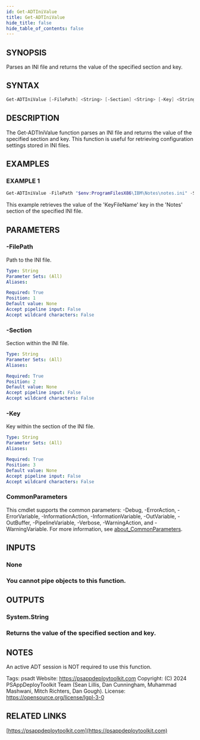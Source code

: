```yaml
---
id: Get-ADTIniValue
title: Get-ADTIniValue
hide_title: false
hide_table_of_contents: false
---
```


## SYNOPSIS

Parses an INI file and returns the value of the specified section and key.

## SYNTAX

```powershell
Get-ADTIniValue [-FilePath] <String> [-Section] <String> [-Key] <String> [<CommonParameters>]
```

## DESCRIPTION

The Get-ADTIniValue function parses an INI file and returns the value of the specified section and key.
This function is useful for retrieving configuration settings stored in INI files.

## EXAMPLES

### EXAMPLE 1

```powershell
Get-ADTIniValue -FilePath "$env:ProgramFilesX86\IBM\Notes\notes.ini" -Section 'Notes' -Key 'KeyFileName'
```

This example retrieves the value of the 'KeyFileName' key in the 'Notes' section of the specified INI file.

## PARAMETERS

### -FilePath

Path to the INI file.

```yaml
Type: String
Parameter Sets: (All)
Aliases:

Required: True
Position: 1
Default value: None
Accept pipeline input: False
Accept wildcard characters: False
```

### -Section

Section within the INI file.

```yaml
Type: String
Parameter Sets: (All)
Aliases:

Required: True
Position: 2
Default value: None
Accept pipeline input: False
Accept wildcard characters: False
```

### -Key

Key within the section of the INI file.

```yaml
Type: String
Parameter Sets: (All)
Aliases:

Required: True
Position: 3
Default value: None
Accept pipeline input: False
Accept wildcard characters: False
```

### CommonParameters

This cmdlet supports the common parameters: -Debug, -ErrorAction, -ErrorVariable, -InformationAction, -InformationVariable, -OutVariable, -OutBuffer, -PipelineVariable, -Verbose, -WarningAction, and -WarningVariable. For more information, see [about_CommonParameters](http://go.microsoft.com/fwlink/?LinkID=113216).

## INPUTS

### None

### You cannot pipe objects to this function.
## OUTPUTS

### System.String

### Returns the value of the specified section and key.
## NOTES
An active ADT session is NOT required to use this function.

Tags: psadt
Website: https://psappdeploytoolkit.com
Copyright: (C) 2024 PSAppDeployToolkit Team (Sean Lillis, Dan Cunningham, Muhammad Mashwani, Mitch Richters, Dan Gough).
License: https://opensource.org/license/lgpl-3-0

## RELATED LINKS

[https://psappdeploytoolkit.com](https://psappdeploytoolkit.com)
